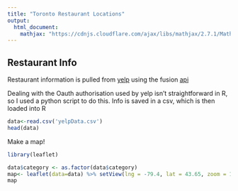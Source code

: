 ```yaml
---
title: "Toronto Restaurant Locations"
output:
  html_document:
    mathjax: "https://cdnjs.cloudflare.com/ajax/libs/mathjax/2.7.1/MathJax.js?config=TeX-AMS-MML_HTMLorMML"
---
```


## Restaurant Info
Restaurant information is pulled from [yelp](www.yelp.ca) using the fusion [api](https://www.yelp.ca/developers/documentation/v3)

Dealing with the Oauth authorisation used by yelp isn't straightforward in R, so I used a python script to do this. Info is saved in a csv, which is then loaded into R

```r
data<-read.csv('yelpData.csv')
head(data)
```

Make a map!
```r
library(leaflet)

data$category <- as.factor(data$category)
map<- leaflet(data=data) %>% setView(lng = -79.4, lat = 43.65, zoom = 12) %>% addTiles() %>% addCircleMarkers(color=~category,fillOpacity=~rating/5.0)
map

```


